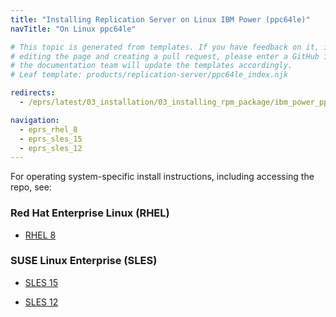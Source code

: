 ```yaml
---
title: "Installing Replication Server on Linux IBM Power (ppc64le)"
navTitle: "On Linux ppc64le"

# This topic is generated from templates. If you have feedback on it, instead of
# editing the page and creating a pull request, please enter a GitHub issue and
# the documentation team will update the templates accordingly.
# Leaf template: products/replication-server/ppc64le_index.njk

redirects:
  - /eprs/latest/03_installation/03_installing_rpm_package/ibm_power_ppc64le/

navigation:
  - eprs_rhel_8
  - eprs_sles_15
  - eprs_sles_12
---
```


For operating system-specific install instructions, including accessing the repo, see:

### Red Hat Enterprise Linux (RHEL)

- [RHEL 8](eprs_rhel_8)

### SUSE Linux Enterprise (SLES)

- [SLES 15](eprs_sles_15)

- [SLES 12](eprs_sles_12)
